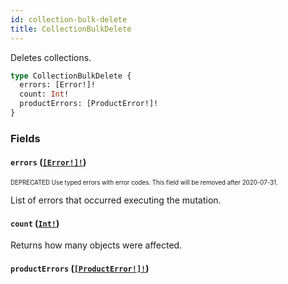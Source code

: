 ```yaml
---
id: collection-bulk-delete
title: CollectionBulkDelete
---
```


Deletes collections.

```graphql
type CollectionBulkDelete {
  errors: [Error!]!
  count: Int!
  productErrors: [ProductError!]!
}
```

### Fields

#### `errors` ([`[Error!]!`](/developer/api-reference/objects/error.mdx))

<sub><sup><span className="deprecatedTag">DEPRECATED</span> Use typed errors with error codes. This field will be removed after 2020-07-31.</sup></sub>

List of errors that occurred executing the mutation.

#### `count` ([`Int!`](/developer/api-reference/scalars/int.mdx))

Returns how many objects were affected.

#### `productErrors` ([`[ProductError!]!`](/developer/api-reference/objects/product-error.mdx))
